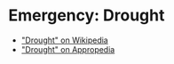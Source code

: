 # Emergency: Drought

- ["Drought" on Wikipedia](https://en.wikipedia.org/wiki/Drought)
- ["Drought" on Appropedia](https://www.appropedia.org/Drought)

